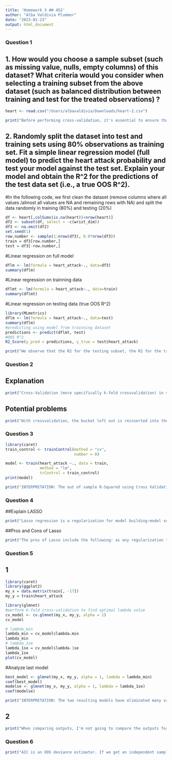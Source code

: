 ```yaml
---
title: 'Homework 3 ## 452'
author: "Alba Valdivia Plummer"
date: "2023-01-23"
output: html_document
---
```


### Question 1 
## 1. How would you choose a sample subset (such as missing value, nulls, empty columns) of this dataset? What criteria would you consider when selecting a training subset from the above dataset (such as balanced distribution between training and test for the treated observations) ?
```r
heart <- read.csv("/Users/albavaldivia/Downloads/heart-2.csv")
```

```r
print("Before performing cross-validation, it's essential to ensure that the data is shuffled to avoid any bias and introduce randomization to the sample subsets. I'd also reduce dimensionality for columns where all its values are null, as they don't provide any information. And once removed all columns with values null, I remove all rows with null values, so we have a dataset free of null values.")
```
## 2. Randomly split the dataset into test and training sets using 80% observations as training set. Fit a simple linear regression model (full model) to predict the heart attack probability and test your model against the test set.  Explain your model and obtain the R^2 for the predictions of the test data set (i.e., a true OOS R^2).

#In the following code, we first clean the dataset (remove columns where all values /almost all values are NA and remaining rows with NA) and split the data randomly in training (80%) and testing (20%)
```r
df <- heart[,colSums(is.na(heart))<nrow(heart)]
df2 <- subset(df, select = -c(wrist_dim))
df3 <- na.omit(df2)
set.seed(1)
row.number <- sample(1:nrow(df3), 0.8*nrow(df3))
train = df3[row.number,]
test = df3[-row.number,]
```

#Linear regression on full model
```r
dflm <- lm(formula = heart_attack~., data=df3)
summary(dflm)
```

#Linear regression on trainning data
```r
dflmt <- lm(formula = heart_attack~., data=train)
summary(dflmt)
```

#Linear regression on testing data (true OOS R^2)
```r
library(MLmetrics)
dflm <- lm(formula = heart_attack~., data=test)
summary(dflm)
#predicting using model from trainning dataset
predictions <- predict(dflmt, test)
#OOS R^2 
R2_Score(y_pred = predictions, y_true = test$heart_attack)
```
```r
print("We observe that the R2 for the testing subset, the R2 for the trainning subset and the R2 for the full model are almost the same. A high percentage (around 93% aprox) of explainability is brought in by the model. From the full model, we have 12 significant values vs 10 from the trainning subset model. If we use the model from the trainning subset to predict the test model, we obtain an oos r^2 of 0.91, meaning that the model used for the trainning subset brings a 0.91% of explainability to the testing data. Even if the r^2 drops for the testing data, it's expected to happen as the model was designed with other data.")
```
### Question 2
## Explanation
```r
print("Cross-Validation (more specifically k-fold crossvalidation) in simple words, means shuffling the data, dividing data into n equal parts (for this example, lets assume dividing data into 10 parts), taking 1 bucket away, and with the 9 remaining buckets we estimate a model and use the predicted model to predict the testing data (the 1 bucket left out) and estimate the deviance of this one. We repeat the same steps (we only shuffle once at the beginning) for each different bucket (we get 10 estimates for out of sample r squared) and compute the final out of sample r squared (with the mean of all 10 r squares).")
```
## Potential problems
```r
print("With crossvalidation, the bucket left out is reinserted into the training dataset to compute the new model and so on and so force, because there's replacement, the training dataset is never 100% different from the previous model and it introduces bias. Moreover, by reducing the dataset for the 1 bucket left out, we introduce bias by underfitting. Additionally, having to run the process k times might have a long computation.")
```

### Question 3

```r
library(caret)
train_control <- trainControl(method = "cv",
                              number = 8)
```

```r
model <- train(heart_attack ~., data = train,
               method = "lm",
               trControl = train_control)
print(model)
```
```r
print("INTERPRETATION: The out of sample R-Squared using Cross Validation is 87%. It's lower than the in-sample R-Squared, as expected (the in-sample R-Squared from the first model is higher as the R-Squared was computed with the real data and the OOS R-Squared from the K-fold CV model includes the deviance from the training dataset and to the test dataset.")
```
### Question 4

##Explain LASSO
```r
print("Lasso regression is a regularization for model building-model selection. In simple words, that means that when selecting a model, we need to take into account deviance minimization (MSE for linear regression). To avoid overfitting and including many variables, we add a cost -tunnable lambda- to the model. If we increase lambda, the cost is higher and therefore less variables are included in the model, as for a variable to be included in the model must be signficant enough to overcome the cost. In other words, we must visualize the equation as two parts: the first part is the deviance and the second one the cost, which includes lambda. Both parts include the coefficients of the equation, and when the coefficients are not equal to 0 with the cost of lambda, then they are included in the model. If they are 0, they are not included in the model. We must arrive at an optimal lambda. To choose the optimal lambda, we try a sequence of lambda (almost 0 being the smallest) and for every lambda we know the betas and therefore which variables are included in the model at lambda x. For every single lambda we have x estimates as we do x different models with the cross validation method. With all the x MSE, we build a mean and choose the minimum mean of MSE.")
```
##Pros and Cons of Lasso
```r
print("The pros of Lasso include the following: as any regularization technique, it reduces overfitting. It performs feature selection, widely known, better than other model such as stepwise or backwards models, as it introduces a cost to the model and avoids automatic model selection. The cons of Lasso include the following: it ignores nonsignificant values where they might be important. It ignores the business context and might lead to erroneous conclusions")
```

### Question 5  
## 1
```r
library(caret)
library(ggplot2)
my_x = data.matrix(train[, -17])
my_y = train$heart_attack
```

```r
library(glmnet)
#perform k-fold cross-validation to find optimal lambda value
cv_model <- cv.glmnet(my_x, my_y, alpha = 1)
cv_model
```

```r
# lambda_min
lambda_min = cv_model$lambda.min
lambda_min
# lambda_1se
lambda_1se = cv_model$lambda.1se
lambda_1se
plot(cv_model)
```
#Analyze last model
```r
best_model <- glmnet(my_x, my_y, alpha = 1, lambda = lambda_min)
coef(best_model)
modelse <- glmnet(my_x, my_y, alpha = 1, lambda = lambda_1se)
coef(modelse)
```
```r
print("INTERPRETATION: The two resulting models have eliminated many variables that were considered non significant. The minimum lambda has considered more variables than the biggest lambda with average OOS deviance of 1 std. dev away from the minimum, as expected (the bigger the lambda, the bigger the cost and the more difficult it is for variables to appear significant).")
```

## 2

```r
print("When comparing outputs, I'm not going to compare the outputs for models 1 and 3 vs model 5 based on the R squared, as the cut model will result on a lower r squared and not necessarily be worse. When comparing models 1 and 3, surprisingly the first model obtains a higher OOS R-squared (0.91 vs 0.87). As it's not significant, I'd still recommend to use cross-validation as the result will be more trustworthy than just fitting 1 trainning model on 1 test dataset. However, I'd choose the last cut model, as it avoids overfitting and removes many variables not considered significant in the model, having a more simplistic model that will perform better decisions out of the sample. To choose a model, we always have to take into account other context and business knowledge that is lacking on this exercise.")
```

### Question 6

```r
print("AIC is an OOS deviance estimator. If we get an independent sample n, the AIC tells you what your deviance would be for that sample. AIC is calculated through the deviance(log likelihood and number of parameters). AIC might be a bad approximation for big data (big n/df). For big data, we use AICc, a corrected formula that allows to calculate AIC for big data.")
```

